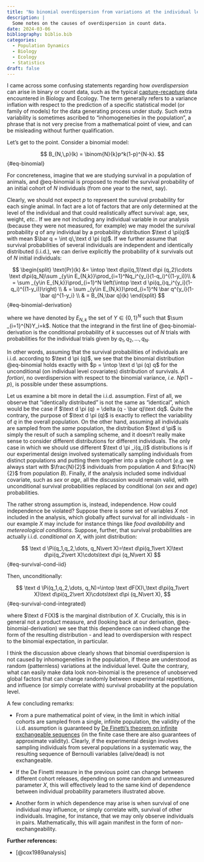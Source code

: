```yaml
---
title: "No binomial overdispersion from variations at the individual level"
description: |
  Some notes on the causes of overdispersion in count data. 
date: 2024-03-06
bibliography: biblio.bib
categories: 
  - Population Dynamics
  - Biology
  - Ecology
  - Statistics
draft: false
---
```


I came across some confusing statements regarding how *overdispersion* can arise in binary or count data, such as the typical [capture-recapture](https://en.wikipedia.org/wiki/Mark_and_recapture) data encountered in Biology and Ecology. The term generally refers to a variance inflation with respect to the prediction of a specific statistical model (or family of models) for the data generating process under study. Such extra variability is sometimes ascribed to "inhomogeneities in the population", a phrase that is not very precise from a mathematical point of view, and can be misleading without further qualification.

Let's get to the point. Consider a binomial model: 

$$
B_{N,\,p}(k) = \binom{N}{k}p^k(1-p)^{N-k}.
$$ {#eq-binomial}

For concreteness, imagine that we are studying survival in a population of animals, and @eq-binomial is proposed to model the survival probability of an initial cohort of $N$ individuals (from one year to the next, say).

Clearly, we should not expect $p$ to represent the survival probability for each single animal. In fact are a lot of factors that are only determined at the level of the individual and that could realistically affect survival: age, sex, weight, *etc.*. If we are not including any individual variable in our analysis (because they were not measured, for example) we may model the survival probability $q$ of any individual by a probability distribution $\text d \pi(q)$ with mean $\bar q = \int q\,\text d \pi (q)$. If we further assume that survival probabilities of several individuals are independent and identically distributed (i.i.d.), we can derive explicitly the probability of $k$ survivals out of $N$ initial individuals:

$$
\begin{split}
\text{Pr}(k) &= \intop \text d\pi(q_1)\text d\pi (q_2)\cdots \text d\pi(q_N)\sum _{y\in E_{N,k}}\prod_{i=1}^Nq_i^{y_i}(1-q_i)^{(1-y_i)}\\
& = \sum _{y\in E_{N,k}}\prod_{i=1}^N \left(\intop \text d \pi(q_i)q_i^{y_i}(1-q_i)^{(1-y_i)}\right) \\
& = \sum _{y\in E_{N,k}}\prod_{i=1}^N \bar q^{y_i}(1-\bar q)^{1-y_i} \\
& = B_{N,\bar q}(k)
\end{split}
$$ {#eq-binomial-derivation}

where we have denoted by $E_{N,k}$ the set of $Y\in \{0,\,1\}^N$ such that $\sum _{i=1}^{N}Y_i=k$. Notice that the integrand in the first line of @eq-binomial-derivation is the conditional probability of $k$ successes out of $N$ trials with probabilities for the individual trials given by $q_1,\,q_2,\,\dots,\,q_N$.

In other words, assuming that the survival probabilities of individuals are i.i.d. according to $\text d \pi (q)$, we see that the binomial distribution @eq-binomial holds exactly with $p = \intop \text d \pi (q) q$ for the unconditional (on individual level covariates) distribution of survivals. *A fortiori*, no overdispersion with respect to the binomial variance, *i.e.* $Np(1-p)$, is possible under these assumptions.

Let us examine a bit more in detail the i.i.d. assumption. First of all, we observe that "identically distributed" is not the same as "identical", which would be the case if $\text d \pi (q) = \delta (q - \bar q)\text dq$. Quite the contrary, the purpose of $\text d \pi (q)$ is exactly to reflect the variability of $q$ in the overall population. On the other hand, assuming all individuals are sampled from the *same* population, the distribution $\text d \pi$ is simply the result of such a sampling scheme, and it doesn't really make sense to consider different distributions for different individuals. The only case in which we should use different $\text d \pi _i(q_i)$ distributions is if our experimental design involved systematically sampling individuals from distinct populations and putting them together into a single cohort (*e.g.* we always start with $\frac{N}{2}$ individuals from population $A$ and $\frac{N}{2}$ from population $B$). Finally, if the analysis included some individual covariate, such as *sex* or *age*, all the discussion would remain valid, with unconditional survival probabilities replaced by conditional (on *sex* and *age*) probabilities.

The rather strong assumption is, instead, independence. How could independence be violated? Suppose there is some set of variables $X$ not included in the analysis, which globally affect survival for all individuals - in our example $X$ may include for instance things like *food availability* and *metereological conditions*. Suppose, further, that survival probabilities are actually i.i.d. *conditional on* $X$, with joint distribution:

$$
\text d \Pi(q_1,q_2,\dots, q_N\vert X)=\text d\pi(q_1\vert X)\text d\pi(q_2\vert X)\cdots\text d\pi (q_N\vert X)
$$ {#eq-survival-cond-iid}

Then, unconditionally:

$$
\text d \Pi(q_1,q_2,\dots, q_N)=\intop \text dF(X)\,\text d\pi(q_1\vert X)\text d\pi(q_2\vert X)\cdots\text d\pi (q_N\vert X),
$$ {#eq-survival-cond-integrated}

where $\text d F(X)$ is the marginal distribution of $X$. Crucially, this is in general not a product measure, and (looking back at our derivation, @eq-binomial-derivation) we see that this dependence can indeed change the form of the resulting distribution - and lead to overdispersion with respect to the binomial expectation, in particular.

I think the discussion above clearly shows that binomial overdispersion is not caused by inhomogeneities in the population, if these are understood as random (patternless) variations at the individual level. Quite the contrary, what can easily make data look non-binomial is the presence of unobserved global factors that can change randomly between experimental repetitions, and influence (or simply correlate with) survival probability at the population level.

A few concluding remarks:

-   From a pure mathematical point of view, in the limit in which initial cohorts are sampled from a single, infinite population, the validity of the i.i.d. assumption is guaranteed by [De Finetti's theorem on infinite exchangeable sequences](https://en.wikipedia.org/wiki/De_Finetti%27s_theorem) (in the finite case there are also guarantees of approximate validity). Clearly, if the experimental design involves sampling individuals from several populations in a systematic way, the resulting sequence of Bernoulli variables (alive/dead) is not exchangeable.

-   If the De Finetti measure in the previous point can change between different cohort releases, depending on some random and unmeasured parameter $X$, this will effectively lead to the same kind of dependence between individual probability parameters illustrated above.

-   Another form in which dependence may arise is when survival of one individual may influence, or simply correlate with, survival of other individuals. Imagine, for instance, that we may only observe individuals in pairs. Mathematically, this will again manifest in the form of non-exchangeability.

**Further references:**

-   [@cox1989analysis]
